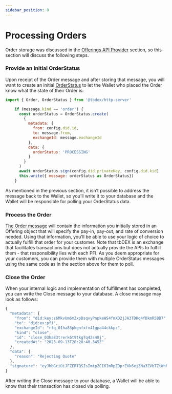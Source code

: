```yaml
---
sidebar_position: 8
---
```


# Processing Orders

Order storage was discussed in the [Offerings API Provider](docs/tbdex/pfi/anatomy-of-a-pfi) section, so this section will discuss the following steps.


### Provide an Initial OrderStatus

Upon receipt of the Order message and after storing that message, you will want to create an initial [OrderStatus](https://github.com/TBD54566975/tbdex/tree/main/specs/protocol#orderstatus) to let the Wallet who placed the Order know what the state of their Order is:


```js
import { Order, OrderStatus } from '@tbdex/http-server'

    if (message.kind == 'order') {
      const orderStatus = OrderStatus.create(
        {
          metadata: {
            from: config.did.id,
            to: message.from,
            exchangeId: message.exchangeId
          },
          data: {
            orderStatus: 'PROCESSING'
          }
        }
      )
      await orderStatus.sign(config.did.privateKey, config.did.kid)
      this.write({ message: orderStatus as OrderStatus})
    }
```


As mentioned in the previous section, it isn’t possible to address the message back to the Wallet, so you’ll write it to your database and the Wallet will be responsible for polling your OrderStatus data.


### Process the Order

[The Order message](https://github.com/TBD54566975/tbdex/tree/main/specs/protocol#order) will contain the information you initially stored in an Offering object that will specify the pay-in, pay-out, and rate of conversion needed. Using that information, you’ll be able to use your logic of choice to actually fulfill that order for your customer. Note that tbDEX is an exchange that facilitates transactions but does not actually provide the APIs to fulfill them - that responsibility lies with each PFI. As you deem appropriate for your customers, you can provide them with multiple OrderStatus messages using the same code as in the section above for them to poll.


### Close the Order

When your internal logic and implementation of fulfillment has completed, you can write the Close message to your database. A close message may look as follows:


```js
{
  "metadata": {
    "from": "did:key:z6MkvUm6mZxpDsqvyPnpkeWS4fmXD2jJA3TDKq4fDkmR5BD7",
    "to": "did:ex:pfi",
    "exchangeId": "rfq_01ha83pkgnfxfv41gpa44ckkpz",
    "kind": "close",
    "id": "close_03ha83trerk6t9tkg7q42s48j",
    "createdAt": "2023-09-13T20:28:40.345Z"
  },
  "data": {
    "reason": "Rejecting Quote"
  },
  "signature": "eyJhbGciOiJFZERTQSIsImtpZCI6ImRpZDprZXk6ejZNa3ZVbTZtWnhwRHNxdnlQbnBrZVdTNGZtWEQyakpBM1RES3E0ZkRrbVI1QkQ3I3o2TWt2VW02bVp4cERzcXZ5UG5wa2VXUzRmbVhEMmpKQTNUREtxNGZEa21SNUJENyJ9..tWyGAiuUXFuVvq318Kdz-EJJgCPCWEMO9xVMZD9amjdwPS0p12fkaLwu1PSLxHoXPKSyIbPQnGGZayI_v7tPCA"
}
```


After writing the Close message to your database, a Wallet will be able to know that their transaction has closed via polling.